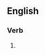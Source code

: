 ==English==

===Verb===
{{head|en|present participle}}

# {{present participle of|categorise|lang=en|nocat=1}}